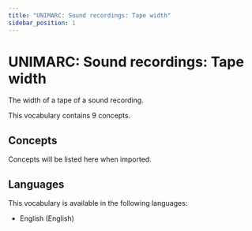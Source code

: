 ```yaml
---
title: "UNIMARC: Sound recordings: Tape width"
sidebar_position: 1
---
```


# UNIMARC: Sound recordings: Tape width

The width of a tape of a sound recording.

This vocabulary contains 9 concepts.

## Concepts

Concepts will be listed here when imported.

## Languages

This vocabulary is available in the following languages:
- English (English)
